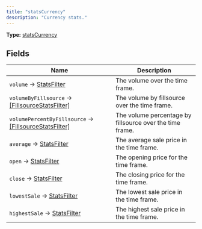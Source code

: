 ```yaml
---
title: "statsCurrency"
description: "Currency stats."
---
```


**Type:** [statsCurrency](/api-reference/types/statscurrency)

## Fields

| Name | Description |
|------|-------------|
| `volume` → [StatsFilter](/api-reference/types/statsfilter) | The volume over the time frame. |
| `volumeByFillsource` → [[FillsourceStatsFilter]](/api-reference/types/fillsourcestatsfilter) | The volume by fillsource over the time frame. |
| `volumePercentByFillsource` → [[FillsourceStatsFilter]](/api-reference/types/fillsourcestatsfilter) | The volume percentage by fillsource over the time frame. |
| `average` → [StatsFilter](/api-reference/types/statsfilter) | The average sale price in the time frame. |
| `open` → [StatsFilter](/api-reference/types/statsfilter) | The opening price for the time frame. |
| `close` → [StatsFilter](/api-reference/types/statsfilter) | The closing price for the time frame. |
| `lowestSale` → [StatsFilter](/api-reference/types/statsfilter) | The lowest sale price in the time frame. |
| `highestSale` → [StatsFilter](/api-reference/types/statsfilter) | The highest sale price in the time frame. |

